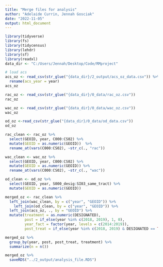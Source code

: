 ```yaml
---
title: "Merge files for analysis"
author: "Adelaide Currin, Jennah Gosciak"
date: "2022-11-05"
output: html_document
---
```


```r
library(tidyverse)
library(fs)
library(tidycensus)
library(lehdr)
library(sf)
library(readxl)
data_dir <- "C:/Users/Jennah/Desktop/Code/RMproject"
```

```r
# load acs
acs_oz <- read_csv(str_glue("{data_dir}/2_output/acs_oz_data.csv")) %>% 
  rename(acs_year = year)
acs_oz
```
```r
rac_oz <- read_csv(str_glue("{data_dir}/0_data/rac_oz.csv"))
rac_oz

wac_oz <- read_csv(str_glue("{data_dir}/0_data/wac_oz.csv"))
wac_oz

od_oz <-read_csv(str_glue("{data_dir}/0_data/od_data.csv"))
od_oz
```
```r
rac_clean <- rac_oz %>% 
  select(GEOID, year, C000:CS02) %>% 
  mutate(GEOID = as.numeric(GEOID))  %>% 
  rename_at(vars(C000:CS02), ~str_c(., "rac"))

wac_clean <- wac_oz %>% 
  select(GEOID, year, C000:CS02) %>% 
  mutate(GEOID = as.numeric(GEOID)) %>% 
  rename_at(vars(C000:CS02), ~str_c(., "wac"))

od_clean <- od_oz %>% 
  select(GEOID, year, S000_desig:SI03_same_tract) %>% 
  mutate(GEOID = as.numeric(GEOID))

merged_oz <- rac_clean %>% 
  left_join(wac_clean, by = c("year", "GEOID")) %>% 
    left_join(od_clean, by = c("year", "GEOID")) %>% 
  left_join(acs_oz, ., by = "GEOID") %>% 
  mutate(treatment = as.numeric(DESIGNATED),
         post = if_else(year %in% c(2018, 2019), 1, 0),
         year_fact = factor(year, levels = c(2014:2019)),
         post_treat = if_else(year %in% c(2018, 2019) & DESIGNATED == TRUE, 1, 0))

merged_oz %>% 
  group_by(year, post, post_treat, treatment) %>% 
  summarize(n = n())

merged_oz %>% 
  saveRDS("../2_output/analysis_file.RDS")
```



